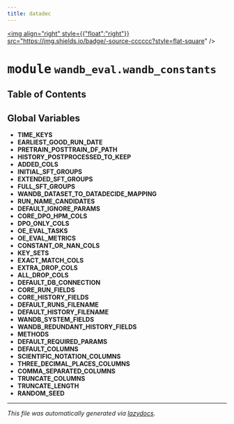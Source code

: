 ```yaml
---
title: datadec
---
```


<a href="https://github.com/drothermel/%24%7BREPO%7D/blob/main/src/datadec/wandb_eval/wandb_constants.py"><img align="right" style={{"float":"right"}} src="https://img.shields.io/badge/-source-cccccc?style=flat-square" /></a>

# <kbd>module</kbd> `wandb_eval.wandb_constants`



## Table of Contents



**Global Variables**
---------------
- **TIME_KEYS**
- **EARLIEST_GOOD_RUN_DATE**
- **PRETRAIN_POSTTRAIN_DF_PATH**
- **HISTORY_POSTPROCESSED_TO_KEEP**
- **ADDED_COLS**
- **INITIAL_SFT_GROUPS**
- **EXTENDED_SFT_GROUPS**
- **FULL_SFT_GROUPS**
- **WANDB_DATASET_TO_DATADECIDE_MAPPING**
- **RUN_NAME_CANDIDATES**
- **DEFAULT_IGNORE_PARAMS**
- **CORE_DPO_HPM_COLS**
- **DPO_ONLY_COLS**
- **OE_EVAL_TASKS**
- **OE_EVAL_METRICS**
- **CONSTANT_OR_NAN_COLS**
- **KEY_SETS**
- **EXACT_MATCH_COLS**
- **EXTRA_DROP_COLS**
- **ALL_DROP_COLS**
- **DEFAULT_DB_CONNECTION**
- **CORE_RUN_FIELDS**
- **CORE_HISTORY_FIELDS**
- **DEFAULT_RUNS_FILENAME**
- **DEFAULT_HISTORY_FILENAME**
- **WANDB_SYSTEM_FIELDS**
- **WANDB_REDUNDANT_HISTORY_FIELDS**
- **METHODS**
- **DEFAULT_REQUIRED_PARAMS**
- **DEFAULT_COLUMNS**
- **SCIENTIFIC_NOTATION_COLUMNS**
- **THREE_DECIMAL_PLACES_COLUMNS**
- **COMMA_SEPARATED_COLUMNS**
- **TRUNCATE_COLUMNS**
- **TRUNCATE_LENGTH**
- **RANDOM_SEED**




---

_This file was automatically generated via [lazydocs](https://github.com/ml-tooling/lazydocs)._
